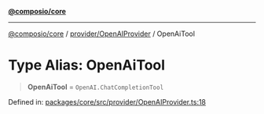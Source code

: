 [**@composio/core**](../../../README.mdx)

***

[@composio/core](../../../README.mdx) / [provider/OpenAIProvider](../README.mdx) / OpenAiTool

# Type Alias: OpenAiTool

> **OpenAiTool** = `OpenAI.ChatCompletionTool`

Defined in: [packages/core/src/provider/OpenAIProvider.ts:18](https://github.com/ComposioHQ/sdk-v3-ts/blob/d452a596cdc5436dd82cd6e55ff43fd070539a9c/packages/core/src/provider/OpenAIProvider.ts#L18)
